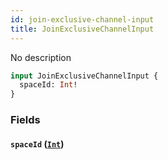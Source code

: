 ```yaml
---
id: join-exclusive-channel-input
title: JoinExclusiveChannelInput
---
```



No description

```graphql
input JoinExclusiveChannelInput {
  spaceId: Int!
}
```


### Fields

#### `spaceId` ([`Int`](../../references/scalars/int))






